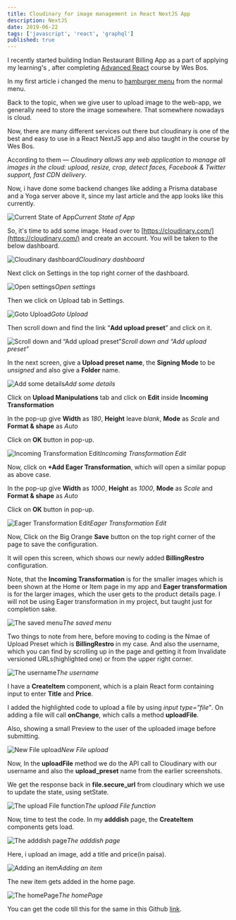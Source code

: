 ```yaml
---
title: Cloudinary for image management in React NextJS App
description: NextJS
date: 2019-06-22
tags: ['javascript', 'react', 'graphql']
published: true
---
```


I recently started building Indian Restaurant Billing App as a part of applying my learning's , after completing [Advanced React](https://advancedreact.com/) course by Wes Bos.

In my first article i changed the menu to [hamburger menu](https://thewebdev.tech/hamburger-menu-react-nextjs) from the normal menu.

Back to the topic, when we give user to upload image to the web-app, we generally need to store the image somewhere. That somewhere nowadays is cloud.

Now, there are many different services out there but cloudinary is one of the best and easy to use in a React NextJS app and also taught in the course by Wes Bos.

According to them — *Cloudinary allows any web application to manage all images in the cloud: upload, resize, crop, detect faces, Facebook & Twitter support, fast CDN delivery*.

Now, i have done some backend changes like adding a Prisma database and a Yoga server above it, since my last article and the app looks like this currently.

![Current State of App](https://res.cloudinary.com/dxkxvfo2o/image/upload/v1590163938/ReactNextJS/2/1_cbt6i3.png)*Current State of App*

So, it's time to add some image. Head over to [https://cloudinary.com/](https://cloudinary.com/) and create an account. You will be taken to the below dashboard.

![Cloudinary dashboard](https://res.cloudinary.com/dxkxvfo2o/image/upload/v1590163952/ReactNextJS/2/2_dfr7s5.png)*Cloudinary dashboard*

Next click on Settings in the top right corner of the dashboard.

![Open settings](https://res.cloudinary.com/dxkxvfo2o/image/upload/v1590163939/ReactNextJS/2/3_lzejmh.png)*Open settings*

Then we click on Upload tab in Settings.

![Goto Upload](https://res.cloudinary.com/dxkxvfo2o/image/upload/v1590163939/ReactNextJS/2/4_mzsjzb.png)*Goto Upload*

Then scroll down and find the link “**Add upload preset**” and click on it.

![Scroll down and “Add upload preset”](https://res.cloudinary.com/dxkxvfo2o/image/upload/v1590163939/ReactNextJS/2/5_cnmvmu.png)*Scroll down and “Add upload preset”*

In the next screen, give a **Upload preset name**, the **Signing Mode** to be *unsigned* and also give a **Folder** name.

![Add some details](https://res.cloudinary.com/dxkxvfo2o/image/upload/v1590163935/ReactNextJS/2/6_ilvfh7.png)*Add some details*

Click on **Upload Manipulations** tab and click on **Edit** inside **Incoming Transformation**

In the pop-up give **Width** as *180*, **Height** leave *blank*, **Mode** as *Scale* and **Format & shape** as *Auto*

Click on **OK** button in pop-up.

![Incoming Transformation Edit](https://res.cloudinary.com/dxkxvfo2o/image/upload/v1590163939/ReactNextJS/2/7_zitrvy.png)*Incoming Transformation Edit*

Now, click on **+Add Eager Transformation**, which will open a similar popup as above case.

In the pop-up give **Width** as *1000*, **Height** as *1000*, **Mode** as *Scale* and **Format & shape** as *Auto*

Click on **OK** button in pop-up.

![Eager Transformation Edit](https://res.cloudinary.com/dxkxvfo2o/image/upload/v1590163939/ReactNextJS/2/8_ufevkt.png)*Eager Transformation Edit*

Now, Click on the Big Orange **Save** button on the top right corner of the page to save the configuration.

It will open this screen, which shows our newly added **BillingRestro** configuration.

Note, that the **Incoming Transformation** is for the smaller images which is been shown at the Home or Item page in my app and **Eager transformation** is for the larger images, which the user gets to the product details page. I will not be using Eager transformation in my project, but taught just for completion sake.

![The saved menu](https://res.cloudinary.com/dxkxvfo2o/image/upload/v1590163941/ReactNextJS/2/9_wqr0ba.png)*The saved menu*

Two things to note from here, before moving to coding is the Nmae of Upload Preset which is **BillingRestro** in my case. And also the username, which you can find by scrolling up in the page and getting it from Invalidate versioned URLs(highlighted one) or from the upper right corner.

![The username](https://res.cloudinary.com/dxkxvfo2o/image/upload/v1590163940/ReactNextJS/2/10_ootrwm.png)*The username*

I have a **CreateItem** component, which is a plain React form containing input to enter **Title** and **Price**.

I added the highlighted code to upload a file by using *input type=”file”*. On adding a file will call **onChange**, which calls a method **uploadFile**.

Also, showing a small Preview to the user of the uploaded image before submitting.

![New File upload](https://res.cloudinary.com/dxkxvfo2o/image/upload/v1590163949/ReactNextJS/2/11_ys0k6m.png)*New File upload*

Now, In the **uploadFile** method we do the API call to Cloudinary with our username and also the **upload_preset** name from the earlier screenshots.

We get the response back in **file.secure_url** from cloudinary which we use to update the state, using setState.

![The upload File function](https://res.cloudinary.com/dxkxvfo2o/image/upload/v1590163946/ReactNextJS/2/12_i9v7dt.png)*The upload File function*

Now, time to test the code. In my **adddish** page, the **CreateItem** components gets load.

![The adddish page](https://res.cloudinary.com/dxkxvfo2o/image/upload/v1590163941/ReactNextJS/2/13_h09ltk.png)*The adddish page*

Here, i upload an image, add a title and price(in paisa).

![Adding an item](https://res.cloudinary.com/dxkxvfo2o/image/upload/v1590163946/ReactNextJS/2/14_ltqili.png)*Adding an item*

The new item gets added in the home page.

![The homePage](https://res.cloudinary.com/dxkxvfo2o/image/upload/v1590163952/ReactNextJS/2/15_bphead.png)*The homePage*

You can get the code till this for the same in this Github [link](https://github.com/nabendu82/BillingRestro).

